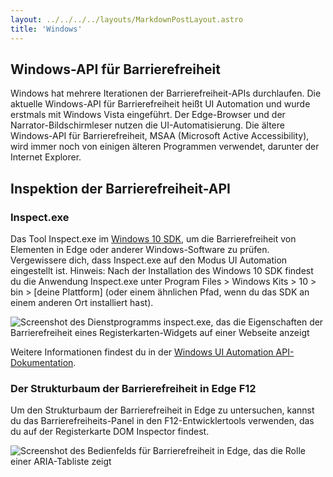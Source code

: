 ```yaml
---
layout: ../../../../layouts/MarkdownPostLayout.astro
title: 'Windows'
---
```



## Windows-API für Barrierefreiheit

Windows hat mehrere Iterationen der Barrierefreiheit-APIs durchlaufen. Die aktuelle
Windows-API für Barrierefreiheit heißt UI Automation und wurde erstmals mit Windows
Vista eingeführt. Der Edge-Browser und der Narrator-Bildschirmleser nutzen die
UI-Automatisierung. Die ältere Windows-API für Barrierefreiheit, MSAA (Microsoft
Active Accessibility), wird immer noch von einigen älteren Programmen verwendet,
darunter der Internet Explorer.

## Inspektion der Barrierefreiheit-API

### Inspect.exe

Das Tool Inspect.exe im <a href="https://developer.microsoft.com/en-US/windows/downloads/windows-10-sdk"
target="_blank">Windows 10 SDK</a>, um die Barrierefreiheit von Elementen in Edge
oder anderer Windows-Software zu prüfen. Vergewissere dich, dass Inspect.exe auf
den Modus UI Automation eingestellt ist. Hinweis: Nach der Installation des Windows
10 SDK findest du die Anwendung Inspect.exe unter Program Files > Windows Kits >
10 > bin > [deine Plattform] (oder einem ähnlichen Pfad, wenn du das SDK an einem
anderen Ort installiert hast).

<Image
  src={UIInspect}
  alt='Screenshot des Dienstprogramms inspect.exe, das die Eigenschaften der
  Barrierefreiheit eines Registerkarten-Widgets auf einer Webseite anzeigt'
/>

Weitere Informationen findest du in der <a href="https://docs.microsoft.com/en-us/windows/desktop/WinAuto/windows-automation-api-portal"
target="_blank">Windows UI Automation API-Dokumentation</a>.

### Der Strukturbaum der Barrierefreiheit in Edge F12

Um den Strukturbaum der Barrierefreiheit in Edge zu untersuchen, kannst du das
Barrierefreiheits-Panel in den F12-Entwicklertools verwenden, das du auf der
Registerkarte DOM Inspector findest.

<Image
  src={EdgeF12}
  alt='Screenshot des Bedienfelds für Barrierefreiheit in Edge, das die Rolle
  einer ARIA-Tabliste zeigt'
/>
